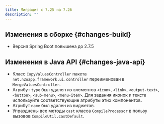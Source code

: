 ```yaml
---
title: Миграция с 7.25 на 7.26
description: ""
---
```


## Изменения в сборке {#changes-build}

- Версия Spring Boot повышена до 2.7.5

## Изменения в Java API {#changes-java-api}

- Класс `CopyValuesController` пакета `net.n2oapp.framework.ui.controller` переименован в `MergeValuesController`.
- Aтрибут `type` был удален из элементов `<icon>`, `<link>`, `<output-text>`, `<button>`, `<sub-menu>`, `<menu-item>`.
Для задания иконок и текста используйте соответствующие атрибуты этих компонентов.
- Атрибут `name` был удален из виджетов.
- Упразднены все методы `cast` класса `CompileProcessor` в пользу вызовов `CompileUtil.castDefault`.
